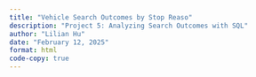 ```yaml
---
title: "Vehicle Search Outcomes by Stop Reaso"
description: "Project 5: Analyzing Search Outcomes with SQL"
author: "Lilian Hu"
date: "February 12, 2025"
format: html
code-copy: true
---
```

